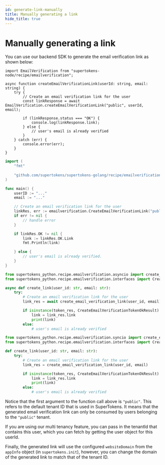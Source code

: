 ```yaml
---
id: generate-link-manually
title: Manually generating a link
hide_title: true
---
```


<!-- COPY DOCS -->
<!-- ./thirdpartyemailpassword/common-customizations/email-verification/generate-link-manually.mdx -->


# Manually generating a link

You can use our backend SDK to generate the email verification link as shown below:

<BackendSDKTabs>
<TabItem value="nodejs">

```tsx
import EmailVerification from "supertokens-node/recipe/emailverification";

async function createEmailVerificationLink(userId: string, email: string) {
    try {
        // Create an email verification link for the user
        const linkResponse = await EmailVerification.createEmailVerificationLink("public", userId, email);

        if (linkResponse.status === "OK") {
            console.log(linkResponse.link);
        } else {
            // user's email is already verified
        }
    } catch (err) {
        console.error(err);
    }
}
```

</TabItem>
<TabItem value="go">

```go
import (
    "fmt"
    
    "github.com/supertokens/supertokens-golang/recipe/emailverification"
)

func main() {
    userID := "..."
    email := "..."

    // Create an email verification link for the user
    linkRes, err := emailverification.CreateEmailVerificationLink("public", userID, &email)
    if err != nil {
        // handle error
    }

    if linkRes.OK != nil {
        link := linkRes.OK.Link
        fmt.Println(link)

    } else {
        // user's email is already verified.
    }
}
```

</TabItem>
<TabItem value="python">

<PythonSyncAsyncSubTabs>
<TabItem value="asyncio">

```python
from supertokens_python.recipe.emailverification.asyncio import create_email_verification_link
from supertokens_python.recipe.emailverification.interfaces import CreateEmailVerificationTokenOkResult

async def create_link(user_id: str, email: str):
    try:
        # Create an email verification link for the user
        link_res = await create_email_verification_link(user_id, email)

        if isinstance(token_res, CreateEmailVerificationTokenOkResult):
            link = link_res.link
            print(link)
        else:
            # user's email is already verified
```
</TabItem>
<TabItem value="syncio">

```python
from supertokens_python.recipe.emailverification.syncio import create_email_verification_link
from supertokens_python.recipe.emailverification.interfaces import CreateEmailVerificationTokenOkResult

def create_link(user_id: str, email: str):
    try:
        # Create an email verification link for the user
        link_res = create_email_verification_link(user_id, email)

        if isinstance(token_res, CreateEmailVerificationTokenOkResult):
            link = link_res.link
            print(link)
        else:
            # user's email is already verified
```


</TabItem>
</PythonSyncAsyncSubTabs>

</TabItem>
</BackendSDKTabs>

<CustomAdmonition type="multi-tenancy">

Notice that the first argument to the function call above is `"public"`. This refers to the default tenant ID that is used in SuperTokens. It means that the generated email verification link can only be consumed by users belonging to the `"public"` tenant.

If you are using our multi tenancy feature, you can pass in the tenantId that contains this user, which you can fetch by getting the user object for this userId.

Finally, the generated link will use the configured `websiteDomain` from the `appInfo` object (in `supertokens.init`), however, you can change the domain of the generated link to match that of the tenant ID.

</CustomAdmonition>